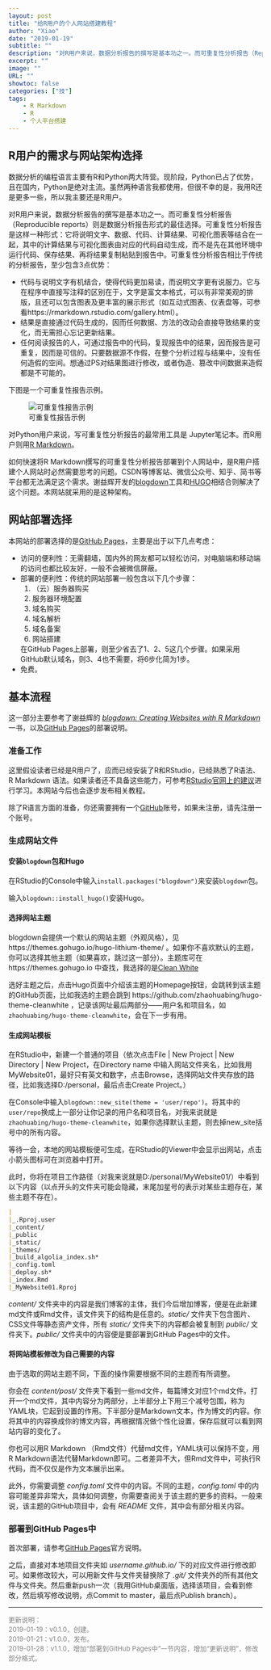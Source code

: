 ```yaml
---
layout: post
title: "给R用户的个人网站搭建教程"
author: "Xiao"
date: "2019-01-19"
subtitle: ""
description: "对R用户来说，数据分析报告的撰写是基本功之一。而可重复性分析报告（Reproducible reports）则是数据分析报告形式的最佳选择。……如何快速将R Markdown撰写的可重复性分析报告部署到个人网站中，是R用户搭建个人网站时必然需要思考的问题。"
excerpt: ""
image: ""
URL: ""
showtoc: false
categories: ["技"]
tags:
    - R Markdown
    - R
    - 个人平台搭建
---
```


## R用户的需求与网站架构选择

数据分析的编程语言主要有R和Python两大阵营。现阶段，Python已占了优势，且在国内，Python是绝对主流。虽然两种语言我都使用，但很不幸的是，我用R还是更多一些，所以我主要还是R用户。

对R用户来说，数据分析报告的撰写是基本功之一。而可重复性分析报告（Reproducible reports）则是数据分析报告形式的最佳选择。可重复性分析报告是这样一种形式：它将说明文字、数据、代码、计算结果、可视化图表等结合在一起，其中的计算结果与可视化图表由对应的代码自动生成，而不是先在其他环境中运行代码、保存结果、再将结果复制粘贴到报告中。可重复性分析报告相比于传统的分析报告，至少包含3点优势：

- 代码与说明文字有机结合，使得代码更加易读，而说明文字更有说服力。它与在程序中直接写注释的区别在于，文字是富文本格式，可以有非常美观的排版，且还可以包含图表及更丰富的展示形式（如互动式图表、仪表盘等，可参看https://rmarkdown.rstudio.com/gallery.html）。
- 结果是直接通过代码生成的，因而任何数据、方法的改动会直接导致结果的变化，而无需担心忘记更新结果。
- 任何阅读报告的人，可通过报告中的代码，复现报告中的结果，因而报告是可重复，因而是可信的。只要数据源不作假，在整个分析过程与结果中，没有任何造假的空间。想通过PS对结果图进行修改，或者伪造、篡改中间数据来造假都是不可能的。

下图是一个可重复性报告示例。

![可重复性报告示例](report.png)

对Python用户来说，写可重复性分析报告的最常用工具是 Jupyter笔记本。而R用户则用[R Markdown](https://rmarkdown.rstudio.com/)。

如何快速将R Markdown撰写的可重复性分析报告部署到个人网站中，是R用户搭建个人网站时必然需要思考的问题。CSDN等博客站、微信公众号、知乎、简书等平台都无法满足这个需求。谢益辉开发的[blogdown](https://bookdown.org/yihui/blogdown/)工具和[HUGO](https://gohugo.io/)相结合则解决了这个问题。本网站就采用的是这种架构。

## 网站部署选择

本网站的部署选择的是[GitHub Pages](https://pages.github.com/)，主要是出于以下几点考虑：

- 访问的便利性：无需翻墙，国内外的网友都可以轻松访问，对电脑端和移动端的访问也都比较友好，一般不会被微信屏蔽。
- 部署的便利性：传统的网站部署一般包含以下几个步骤：
  1. （云）服务器购买
  2. 服务器环境配置
  3. 域名购买
  4. 域名解析
  5. 域名备案
  6. 网站搭建
  
  在GitHub Pages上部署，则至少省去了1、2、5这几个步骤。如果采用GitHub默认域名，则3、4也不需要，将6步化简为1步。
- 免费。

## 基本流程

这一部分主要参考了谢益辉的 [*blogdown: Creating Websites with R Markdown*](https://bookdown.org/yihui/blogdown/) 一书，以及[GitHub Pages](https://pages.github.com/)的部署说明。

### 准备工作

这里假设读者已经是R用户了，应而已经安装了R和RStudio，已经熟悉了R语法、R Markdown 语法。如果读者还不具备这些能力，可参考[RStudio官网上的建议](https://www.rstudio.com/online-learning/)进行学习。本网站今后也会逐步发布相关教程。

除了R语言方面的准备，你还需要拥有一个[GitHub](https://github.com/)账号，如果未注册，请先注册一个账号。

### 生成网站文件

#### 安装`blogdown`包和Hugo

在RStudio的Console中输入`install.packages("blogdown")`来安装`blogdown`包。

输入`blogdown::install_hugo()`安装Hugo。

#### 选择网站主题

blogdown会提供一个默认的网站主题（外观风格），见 https://themes.gohugo.io/hugo-lithium-theme/ 。如果你不喜欢默认的主题，你可以选择其他主题（如果喜欢，跳过这一部分）。主题库可在 https://themes.gohugo.io 中查找，我选择的是[Clean White](https://themes.gohugo.io/hugo-theme-cleanwhite/)

选好主题之后，点击Hugo页面中介绍该主题的Homepage按钮，会跳转到该主题的GitHub页面，比如我选的主题会跳到 https://github.com/zhaohuabing/hugo-theme-cleanwhite ，记录该网址最后两部分——用户名和项目名，如`zhaohuabing/hugo-theme-cleanwhite`，会在下一步有用。

#### 生成网站模板

在RStudio中，新建一个普通的项目（依次点击File | New Project | New Directory | New Project，在Directory name 中输入网站文件夹名，比如我用MyWebsite01，最好只有英文和数字，点击Browse，选择网站文件夹存放的路径，比如我选择D:/personal，最后点击Create Project。）

在Console中输入`blogdown::new_site(theme = 'user/repo')`。将其中的`user/repo`换成上一部分让你记录的用户名和项目名，对我来说就是`zhaohuabing/hugo-theme-cleanwhite`，如果你选择默认主题，则去掉new_site括号中的所有内容。

等待一会，本地的网站模板便可生成，在RStudio的Viewer中会显示出网站，点击小箭头图标可在浏览器中打开。

此时，你将在项目工作路径（对我来说就是D:/personal/MyWebsite01/）中看到以下内容（以点开头的文件夹可能会隐藏，末尾加星号的表示对某些主题存在，某些主题不存在）。

```markdown
|
|_.Rproj.user
|_content/
|_public
|_static/
|_themes/
|_build_algolia_index.sh*
|_config.toml
|_deploy.sh*
|_index.Rmd
|_MyWebsite01.Rproj

```

*content/* 文件夹中的内容是我们博客的主体，我们今后增加博客，便是在此新建md文件或Rmd文件，该文件夹下的结构是任意的。*static/* 文件夹下包含图片、CSS文件等静态资产文件，所有 *static/*  文件夹下的内容都会被复制到 *public/* 文件夹下。*public/* 文件夹中的内容便是要部署到GitHub Pages中的文件。

#### 将网站模板修改为自己需要的内容

由于选取的网站主题不同，下面的操作需要根据不同的主题而有所调整。

你会在 *content/post/* 文件夹下看到一些md文件，每篇博文对应1个md文件。打开一个md文件，其中内容分为两部分，上半部分上下用三个减号包围，称为YAML块，它起到设置的作用。下半部分是Markdown文本，作为博文的内容。你将其中的内容换成你的博文内容，再根据情况做个性化设置，保存后就可以看到网站内容的变化了。

你也可以用R Markdown （Rmd文件）代替md文件，YAML块可以保持不变，用R Markdown语法代替Markdown即可。二者差异不大，但Rmd文件中，可执行R代码，而不仅仅是作为文本展示出来。

此外，你需要调整 *config.toml* 文件中的内容。不同的主题，*config.toml* 中的内容可能差异非常大，具体如何调整，你需要查阅关于该主题的更多的资料。一般来说，该主题的GitHub项目中，会有 *README* 文件，其中会有部分相关内容。
  

### 部署到GitHub Pages中

首次部署，请参考[GitHub Pages](https://pages.github.com/)官方说明。

之后，直接对本地项目文件夹如 *username.github.io/* 下的对应文件进行修改即可。如果修改较大，可以用新文件与文件夹替换除了 *.git/* 文件夹外的所有其他文件与文件夹。然后重新push一次（我用GitHub桌面版，选择该项目，会看到修改，然后填写修改说明，点Commit to master，最后点Publish branch）。

-----------------------------------------------------------------------------------

<font color=#808080 size=2>
    更新说明：  
    2019-01-19：v0.1.0，创建。  
    2019-01-21：v1.0.0，发布。  
    2019-01-28：v1.1.0，增加“部署到GitHub Pages中”一节内容，增加“更新说明”，修改部分格式。
</font>
